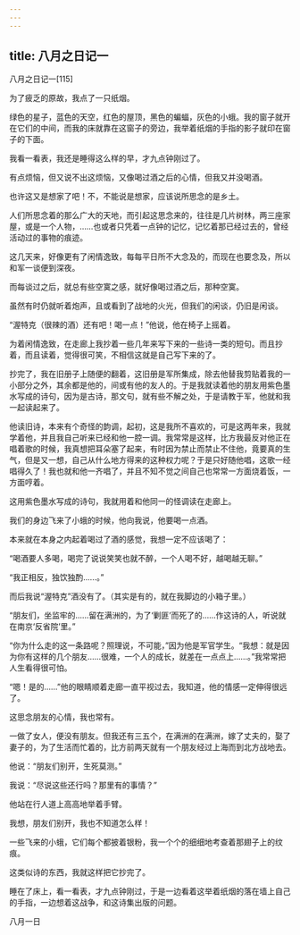 ```yaml
---
---
---
```

title: 八月之日记一
---




八月之日记一[115]



为了疲乏的原故，我点了一只纸烟。

绿色的星子，蓝色的天空，红色的屋顶，黑色的蝙蝠，灰色的小蛾。我的窗子就开在它们的中间，而我的床就靠在这窗子的旁边，我举着纸烟的手指的影子就印在窗子的下面。

我看一看表，我还是睡得这么样的早，才九点钟刚过了。

有点烦恼，但又说不出这烦恼，又像喝过酒之后的心情，但我又并没喝酒。

也许这又是想家了吧！不，不能说是想家，应该说所思念的是乡土。

人们所思念着的那么广大的天地，而引起这思念来的，往往是几片树林，两三座家屋，或是一个人物，……也或者只凭着一点钟的记忆，记忆着那已经过去的，曾经活动过的事物的痕迹。

这几天来，好像更有了闲情逸致，每每平日所不大念及的，而现在也要念及，所以和军一谈便到深夜。

而每谈过之后，就总有些空寞之感，就好像喝过酒之后，那种空寞。

虽然有时仍就听着炮声，且或看到了战地的火光，但我们的闲谈，仍旧是闲谈。

“渥特克（很辣的酒）还有吧！喝一点！”他说，他在椅子上摇着。

为着闲情逸致，在走廊上我抄着一些几年来写下来的一些诗一类的短句。而且抄着，而且读着，觉得很可笑，不相信这就是自己写下来的了。

抄完了，我在旧册子上随便的翻着，这旧册是军所集成，除去他替我剪贴着我的一小部分之外，其余都是他的，间或有他的友人的。于是我就读着他的朋友用紫色墨水写成的诗句，因为是古诗，那文句，就有些不解之处，于是请教于军，他就和我一起读起来了。

他读旧诗，本来有个奇怪的韵调，起初，这是我所不喜欢的，可是这两年来，我就学着他，并且我自己听来已经和他一腔一调。我常常是这样，比方我最反对他正在唱着歌的时候，我真想把耳朵塞了起来，有时因为禁止而禁止不住他，竟要真的生气，但是又一想，自己从什么地方得来的这种权力呢？于是只好随他唱，这歌一经唱得久了！我也就和他一齐唱了，并且不知不觉之间自己也常常一方面烧着饭，一方面哼着。

这用紫色墨水写成的诗句，我就用着和他同一的怪调读在走廊上。

我们的身边飞来了小蛾的时候，他向我说，他要喝一点酒。

本来就在本身之内起着喝过了酒的感觉，我想一定不应该喝了：

“喝酒要人多喝，喝完了说说笑笑也就不醉，一个人喝不好，越喝越无聊。”

“我正相反，独饮独酌……。”

而后我说“渥特克”酒没有了。（其实是有的，就在我脚边的小箱子里。）

“朋友们，坐监牢的……留在满洲的，为了‘剿匪’而死了的……作这诗的人，听说就在南京‘反省院’里。”

“你为什么走的这一条路呢？照理说，不可能，”因为他是军官学生。“我想：就是因为你有这样的几个朋友……很难，一个人的成长，就差在一点点上……。”我常常把人生看得很可怕。

“嗯！是的……”他的眼睛顺着走廊一直平视过去，我知道，他的情感一定伸得很远了。

这思念朋友的心情，我也常有。

一做了女人，便没有朋友。但我还有三五个，在满洲的在满洲，嫁了丈夫的，娶了妻子的，为了生活而忙着的，比方前两天就有一个朋友经过上海而到北方战地去。

他说：“朋友们别开，生死莫测。”

我说：“尽说这些还行吗？那里有的事情？”

他站在行人道上高高地举着手臂。

我想，朋友们别开，我也不知道怎么样！

一些飞来的小蛾，它们每个都披着银粉，我一个个的细细地考查着那翅子上的纹痕。

这类似诗的东西，我就这样把它抄完了。

睡在了床上，看一看表，才九点钟刚过，于是一边看着这举着纸烟的落在墙上自己的手指，一边想着这战争，和这诗集出版的问题。

八月一日